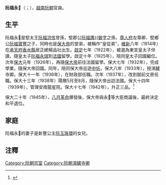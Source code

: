 {{東亞男性歷史人物|名稱=阮福永𧯢|圖片名稱=Sa Majesté l'empereur d'Annam Bao-Daï (...)Agence de btv1b9052997q.jpg|出生年=1914年|圖片說明=阮福永𧯢（右）與保大（中）}}

'''阮福永𧯢'''（{{vie|v='''Nguyễn Phúc Vĩnh Cẩn'''|hn=阮福永𧯢}}；{{bd|1914年||？|}}），[[越南|越南]][[阮朝|阮朝]]官員。

==生平==
阮福永𧯢是堅太王[[阮福洪侅|阮福洪侅]]曾孫，堅郡公[[阮福膺𧯦|阮福膺{{僻字]]之孫，[[尊人府|尊人府]]左尊卿、堅鄉公[[阮福寶豐|阮福寶豐]]之子，同時也是[[保大帝|保大帝]]的堂弟，被稱作“皇從弟”，[[維新_(阮朝)|維新]]八年（1914年）在[[承天府_(越南)|承天府]][[香水縣|香水縣]]居正總楊品社出生。[[啟定|啟定]]七年（1922年），被選為東宮皇太子伴讀，隨皇太子[[阮福永瑞|阮福永瑞]]到[[法國|法國]]留學。啟定十年（1925年），陪同皇太子回國繼位。次年[[保大_(阮朝)|保大]]元年（1926年），再隨[[保大帝|保大帝]]前往法國留學。保大七年（1932年），完成學業，隨保大帝回國。同年，陪同保大帝巡遊[[中圻|中圻]]。保大八年（1933年），授鴻臚寺卿。保大十一年（1936年），在財政部任職。次年（1937年），改到御前文房任職。保大十三年（1938年）陽曆5月至8月，隨保大帝出訪法國。保大十四年（1939年），管理安南龍星院。保大十七年（1942年），升正三品。<ref>{{Cite web |url=https://indomemoires.hypotheses.org/10768 |title=阮福永𧯢 |accessdate=2017-01-21 |archive-date=2017-02-02 |archive-url=https://web.archive.org/web/20170202001808/https://indomemoires.hypotheses.org/10768 |dead-url=no }}</ref>

保大二十年（1945年），[[八月革命|八月革命]]爆發後，保大帝與永𧯢等大臣商議後，最終決定和平退位。

==家庭==
阮福永𧯢的妻子是新豐公主[[阮玉珠環|阮玉珠環]]的女兒。

==注釋==
{{reflist}}

[[Category:阮朝宗室|Category:阮朝宗室]]
[[Category:阮朝鴻臚寺卿|Category:阮朝鴻臚寺卿]]
